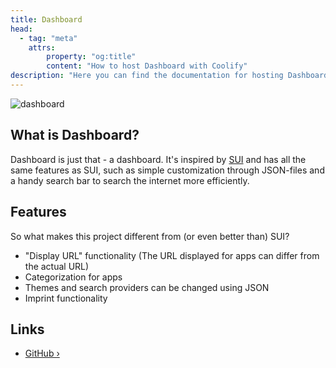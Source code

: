 ```yaml
---
title: Dashboard
head:
  - tag: "meta"
    attrs:
        property: "og:title"
        content: "How to host Dashboard with Coolify"
description: "Here you can find the documentation for hosting Dashboard with Coolify."
---
```



<Badge text="One-click setup." variant="note" size="large" />

![dashboard](https://github.com/phntxx/dashboard/blob/master/screenshot.png?raw=true)

## What is Dashboard?

Dashboard is just that - a dashboard. It's inspired by [SUI](https://github.com/jeroenpardon/sui) and has all the same features as SUI, such as simple customization through JSON-files and a handy search bar to search the internet more efficiently.

## Features

So what makes this project different from (or even better than) SUI?

- "Display URL" functionality (The URL displayed for apps can differ from the actual URL)
- Categorization for apps
- Themes and search providers can be changed using JSON
- Imprint functionality

## Links

- [GitHub ›](https://github.com/phntxx/dashboard/)
